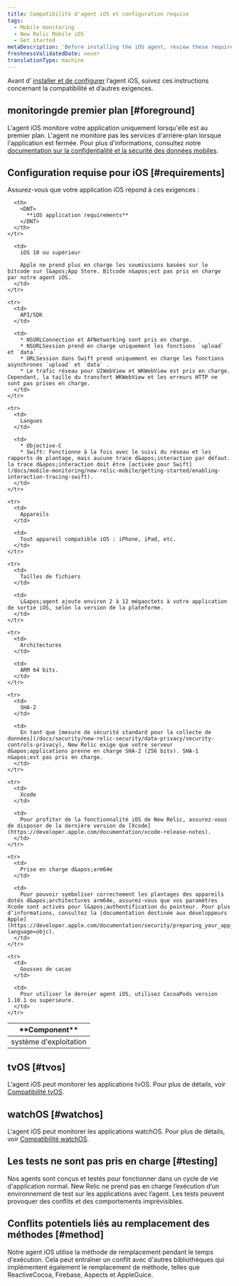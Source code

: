 ```yaml
---
title: Compatibilité d'agent iOS et configuration requise
tags:
  - Mobile monitoring
  - New Relic Mobile iOS
  - Get started
metaDescription: 'Before installing the iOS agent, review these requirements.'
freshnessValidatedDate: never
translationType: machine
---
```


Avant d’ [installer et de configurer](/docs/mobile-monitoring/new-relic-mobile-ios/get-started/ios-installation-configuration) l’agent iOS, suivez ces instructions concernant la compatibilité et d’autres exigences.

## monitoringde premier plan [#foreground]

L&apos;agent iOS monitore votre application uniquement lorsqu&apos;elle est au premier plan. L&apos;agent ne monitore pas les services d&apos;arrière-plan lorsque l&apos;application est fermée. Pour plus d&apos;informations, consultez notre [documentation sur la confidentialité et la sécurité des données mobiles](/docs/mobile-monitoring/new-relic-mobile/get-started/security-mobile-apps).

## Configuration requise pour iOS [#requirements]

Assurez-vous que votre application iOS répond à ces exigences :

<table>
  <thead>
    <tr>
      <th width={200}>
        <DNT>
          **Component**
        </DNT>
      </th>

      <th>
        <DNT>
          **iOS application requirements**
        </DNT>
      </th>
    </tr>
  </thead>

  <tbody>
    <tr>
      <td>
        système d&apos;exploitation
      </td>

      <td>
        iOS 10 ou supérieur

        Apple ne prend plus en charge les soumissions basées sur le bitcode sur l&apos;App Store. Bitcode n&apos;est pas pris en charge par notre agent iOS.
      </td>
    </tr>

    <tr>
      <td>
        API/SDK
      </td>

      <td>
        * NSURLConnection et AFNetworking sont pris en charge.
        * NSURLSession prend en charge uniquement les fonctions `upload` et `data` .
        * URLSession dans Swift prend uniquement en charge les fonctions asynchrones `upload` et `data` .
        * Le trafic réseau pour UIWebView et WKWebView est pris en charge. Cependant, la taille du transfert WKWebView et les erreurs HTTP ne sont pas prises en charge.
      </td>
    </tr>

    <tr>
      <td>
        Langues
      </td>

      <td>
        * Objective-C
        * Swift: Fonctionne à la fois avec le suivi du réseau et les rapports de plantage, mais aucune trace d&apos;interaction par défaut. la trace d&apos;interaction doit être [activée pour Swift](/docs/mobile-monitoring/new-relic-mobile/getting-started/enabling-interaction-tracing-swift).
      </td>
    </tr>

    <tr>
      <td>
        Appareils
      </td>

      <td>
        Tout appareil compatible iOS : iPhone, iPad, etc.
      </td>
    </tr>

    <tr>
      <td>
        Tailles de fichiers
      </td>

      <td>
        L&apos;agent ajoute environ 2 à 12 mégaoctets à votre application de sortie iOS, selon la version de la plateforme.
      </td>
    </tr>

    <tr>
      <td>
        Architectures
      </td>

      <td>
        ARM 64 bits.
      </td>
    </tr>

    <tr>
      <td>
        SHA-2
      </td>

      <td>
        En tant que [mesure de sécurité standard pour la collecte de données](/docs/security/new-relic-security/data-privacy/security-controls-privacy), New Relic exige que votre serveur d&apos;applications prenne en charge SHA-2 (256 bits). SHA-1 n&apos;est pas pris en charge.
      </td>
    </tr>

    <tr>
      <td>
        Xcode
      </td>

      <td>
        Pour profiter de la fonctionnalité iOS de New Relic, assurez-vous de disposer de la dernière version de [Xcode](https://developer.apple.com/documentation/xcode-release-notes).
      </td>
    </tr>

    <tr>
      <td>
        Prise en charge d&apos;arm64e
      </td>

      <td>
        Pour pouvoir symboliser correctement les plantages des appareils dotés d&apos;architectures arm64e, assurez-vous que vos paramètres Xcode sont activés pour l&apos;authentification du pointeur. Pour plus d’informations, consultez la [documentation destinée aux développeurs Apple](https://developer.apple.com/documentation/security/preparing_your_app_to_work_with_pointer_authentication?language=objc).
      </td>
    </tr>

    <tr>
      <td>
        Gousses de cacao
      </td>

      <td>
        Pour utiliser le dernier agent iOS, utilisez CocoaPods version 1.10.1 ou supérieure.
      </td>
    </tr>
  </tbody>
</table>

## tvOS [#tvos]

L&apos;agent iOS peut monitorer les applications tvOS. Pour plus de détails, voir [Compatibilité tvOS](/docs/mobile-monitoring/new-relic-mobile-ios/tvos/new-relic-tvos-compatibility-requirements).

## watchOS [#watchos]

L&apos;agent iOS peut monitorer les applications watchOS. Pour plus de détails, voir [Compatibilité watchOS](/docs/mobile-monitoring/new-relic-mobile-ios/watchOS/instrument-watchos).

## Les tests ne sont pas pris en charge [#testing]

Nos agents sont conçus et testés pour fonctionner dans un cycle de vie d&apos;application normal. New Relic ne prend pas en charge l’exécution d’un environnement de test sur les applications avec l’agent. Les tests peuvent provoquer des conflits et des comportements imprévisibles.

## Conflits potentiels liés au remplacement des méthodes [#method]

Notre agent iOS utilise la méthode de remplacement pendant le temps d&apos;exécution. Cela peut entraîner un conflit avec d&apos;autres bibliothèques qui implémentent également le remplacement de méthode, telles que ReactiveCocoa, Firebase, Aspects et AppleGuice.